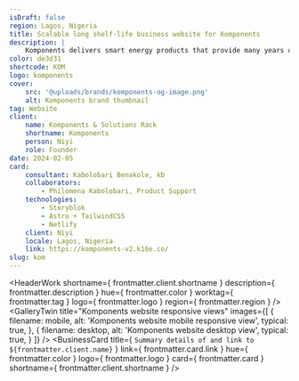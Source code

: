 ```yaml
---
isDraft: false
region: Lagos, Nigeria
title: Scalable long shelf-life business website for Komponents
description: |
    Komponents delivers smart energy products that provide many years of solid service. They're trusted for the best procurement prices, implementation of manufacturer warranty, and unmatched after-sales support.
color: de3d31
shortcode: KOM
logo: komponents
cover:
    src: '@uploads/brands/komponents-og-image.png'
    alt: Komponents brand thumbnail
tag: Website
client:
    name: Komponents & Solutions Rack
    shortname: Komponents
    person: Niyi
    role: Founder
date: 2024-02-05
card:
    consultant: Kabolobari Benakole, kb
    collaborators:
        - Philomena Kabolobari, Product Support
    technologies:
        - Storyblok
        - Astro + TailwindCSS
        - Netlify
    client: Niyi
    locale: Lagos, Nigeria
    link: https://komponents-v2.k16e.co/
slug: kom
---
```



<HeaderWork
    shortname={ frontmatter.client.shortname }
    description={ frontmatter.description }
    hue={ frontmatter.color }
    worktag={ frontmatter.tag }
    logo={ frontmatter.logo }
    region={ frontmatter.region }
/>
<GalleryTwin
    title="Komponents website responsive views"
    images={[
        { filename: mobile, alt: 'Komponents website mobile responsive view', typical: true, },
        { filename: desktop, alt: 'Komponents website desktop view', typical: true, }
    ]}
/>
<BusinessCard
    title={ `Summary details of and link to ${frontmatter.client.name}` }
    link={ frontmatter.card.link }
    hue={ frontmatter.color }
    logo={ frontmatter.logo }
    card={ frontmatter.card }
    shortname={ frontmatter.client.shortname }
/>